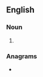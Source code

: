 {{also|beet roots}}
==English==

===Noun===
{{head|en|noun form}}

# {{plural of|beetroot|lang=en}}

===Anagrams===
* {{anagrams|en|a=beeoorstt|boot trees|boot-trees|boottrees}}